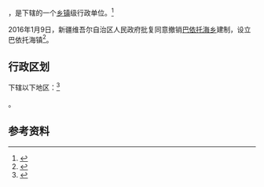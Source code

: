 {{中国乡级行政区|65/40/21/208/000}}

'''{{PAGENAMEBASE}}'''，是{{PRC admin/fullname|65/40/21/208/000|3}}下辖的一个[[乡镇|乡镇]]级行政单位。<ref>{{PRC admin/ref sgc|{{PRC admin/parent|65/40/21/208/000}}}}</ref>

2016年1月9日，新疆维吾尔自治区人民政府批复同意撤销[[巴依托海乡|巴依托海乡]]建制，设立巴依托海镇<ref>{{Cite web |url=http://www.xinjiang.gov.cn/2016/01/11/64790.html |title=新疆维吾尔自治区人民政府关于同意伊宁县巴依托海乡撤乡设镇的批复（新政函〔2016〕6号） |access-date=2017-09-20 |archive-date=2019-08-11 |archive-url=https://web.archive.org/web/20190811171707/http://www.xinjiang.gov.cn/2016/01/11/64790.html |dead-url=yes }}</ref>。

== 行政区划 ==

{{PAGENAMEBASE}}下辖以下地区：<ref>{{PRC admin/ref sgc|65/40/21/208/000}}</ref>

{{PRC admin/children|65/40/21/208/000}}。

== 参考资料 ==

{{reflist}}

{{行政区划小作品}}
{{PRC admin/navcat|65/40/21/208/000}}